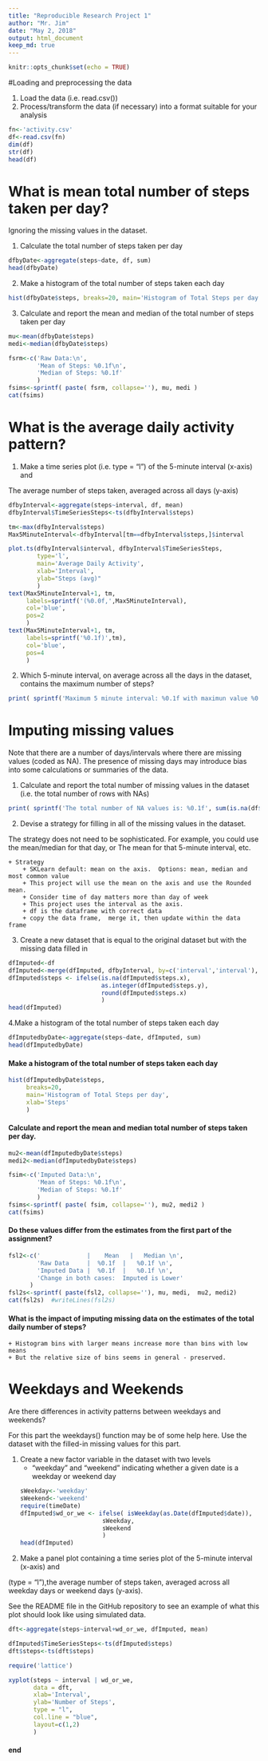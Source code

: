 ```yaml
---
title: "Reproducible Research Project 1"
author: "Mr. Jim"
date: "May 2, 2018"
output: html_document
keep_md: true
---
```


```r
knitr::opts_chunk$set(echo = TRUE)
```

#Loading and preprocessing the data

1. Load the data (i.e. read.csv())
2. Process/transform the data (if necessary) into a format suitable for your analysis
```r

fn<-'activity.csv'
df<-read.csv(fn)
dim(df)
str(df)
head(df)
```

# What is mean total number of steps taken per day?
Ignoring the missing values in the dataset.

1. Calculate the total number of steps taken per day
```r
dfbyDate<-aggregate(steps~date, df, sum)
head(dfbyDate)
```

2. Make a histogram of the total number of steps taken each day
```r
hist(dfbyDate$steps, breaks=20, main='Histogram of Total Steps per day', xlab='Steps')
```

3. Calculate and report the mean and median of the total number of steps taken per day
```r
mu<-mean(dfbyDate$steps)
medi<-median(dfbyDate$steps)

fsrm<-c('Raw Data:\n',
        'Mean of Steps: %0.1f\n',
        'Median of Steps: %0.1f'
        )
fsims<-sprintf( paste( fsrm, collapse=''), mu, medi )
cat(fsims)
```


# What is the average daily activity pattern?

1. Make a time series plot (i.e. type = "l") of the 5-minute interval (x-axis) and 

The average number of steps taken, averaged across all days (y-axis)
```r
dfbyInterval<-aggregate(steps~interval, df, mean)
dfbyInterval$TimeSeriesSteps<-ts(dfbyInterval$steps)

tm<-max(dfbyInterval$steps)
Max5MinuteInterval<-dfbyInterval[tm==dfbyInterval$steps,]$interval

plot.ts(dfbyInterval$interval, dfbyInterval$TimeSeriesSteps, 
        type='l', 
        main='Average Daily Activity', 
        xlab='Interval', 
        ylab="Steps (avg)"
        )
text(Max5MinuteInterval+1, tm,  
     labels=sprintf('(%0.0f,',Max5MinuteInterval), 
     col='blue', 
     pos=2
     )
text(Max5MinuteInterval+1, tm,  
     labels=sprintf('%0.1f)',tm), 
     col='blue', 
     pos=4
     )
```

2. Which 5-minute interval, on average across all the days in the dataset, contains the maximum number of steps?

```r
print( sprintf('Maximum 5 minute interval: %0.1f with maximun value %0.1f',  Max5MinuteInterval, tm ) )
```



# Imputing missing values

Note that there are a number of days/intervals where there are missing values (coded as NA). The presence of missing days may introduce bias into some calculations or summaries of the data.

1. Calculate and report the total number of missing values in the dataset 
    (i.e. the total number of rows with NAs)
```r
print( sprintf('The total number of NA values is: %0.1f', sum(is.na(df$steps)) ) )
```

2. Devise a strategy for filling in all of the missing values in the dataset. 

The strategy does not need to be sophisticated. 
For example, you could use the mean/median for that day, or 
The mean for that 5-minute interval, etc.

    + Strategy
        + SKLearn default: mean on the axis.  Options: mean, median and most common value
        + This project will use the mean on the axis and use the Rounded mean. 
        + Consider time of day matters more than day of week
        + This project uses the interval as the axis.  
        + df is the dataframe with correct data
        + copy the data frame,  merge it, then update within the data frame


3. Create a new dataset that is equal to the original dataset but with the missing data filled in
```r
dfImputed<-df
dfImputed<-merge(dfImputed, dfbyInterval, by=c('interval','interval'), all.y=T)
dfImputed$steps <- ifelse(is.na(dfImputed$steps.x), 
                          as.integer(dfImputed$steps.y), 
                          round(dfImputed$steps.x)
                          )
head(dfImputed)
```


4.Make a histogram of the total number of steps taken each day

```r
dfImputedbyDate<-aggregate(steps~date, dfImputed, sum)
head(dfImputedbyDate)
```

#### Make a histogram of the total number of steps taken each day

```r
hist(dfImputedbyDate$steps, 
     breaks=20, 
     main='Histogram of Total Steps per day', 
     xlab='Steps'
     )
```

#### Calculate and report the mean and median total number of steps taken per day. 
    
```r
mu2<-mean(dfImputedbyDate$steps)
medi2<-median(dfImputedbyDate$steps)

fsim<-c('Imputed Data:\n',
        'Mean of Steps: %0.1f\n',
        'Median of Steps: %0.1f'
        )
fsims<-sprintf( paste( fsim, collapse=''), mu2, medi2 )
cat(fsims)
```    
    
#### Do these values differ from the estimates from the first part of the assignment? 

```r
fsl2<-c('             |    Mean   |   Median \n',
        'Raw Data     |  %0.1f  |   %0.1f \n',
        'Imputed Data |  %0.1f  |   %0.1f \n',
        'Change in both cases:  Imputed is Lower' 
      )
fsl2s<-sprintf( paste(fsl2, collapse=''), mu, medi,  mu2, medi2)
cat(fsl2s)  #writeLines(fsl2s)
``` 


#### What is the impact of imputing missing data on the estimates of the total daily number of steps?
        
    + Histogram bins with larger means increase more than bins with low means
    + But the relative size of bins seems in general - preserved. 



# Weekdays and Weekends
Are there differences in activity patterns between weekdays and weekends?

For this part the weekdays() function may be of some help here. 
Use the dataset with the filled-in missing values for this part.

1. Create a new factor variable in the dataset with two levels 
    - "weekday" and "weekend" indicating whether a given date is a weekday or weekend day
```r
sWeekday<-'weekday'
sWeekend<-'weekend'
require(timeDate)
dfImputed$wd_or_we <- ifelse( isWeekday(as.Date(dfImputed$date)), 
                          sWeekday, 
                          sWeekend
                          )
head(dfImputed)
```


2. Make a panel plot containing a time series plot of the 5-minute interval (x-axis) and 

(type = "l"),the average number of steps taken, averaged across all weekday days or weekend days (y-axis). 

See the README file in the GitHub repository to see an example of what this plot should look like using simulated data.
```r
dft<-aggregate(steps~interval+wd_or_we, dfImputed, mean)

dfImputed$TimeSeriesSteps<-ts(dfImputed$steps)
dft$steps<-ts(dft$steps)

require('lattice')

xyplot(steps ~ interval | wd_or_we,
       data = dft,
       xlab='Interval',
       ylab='Number of Steps',
       type = "l",
       col.line = "blue",
       layout=c(1,2)
       )

```


#### end
